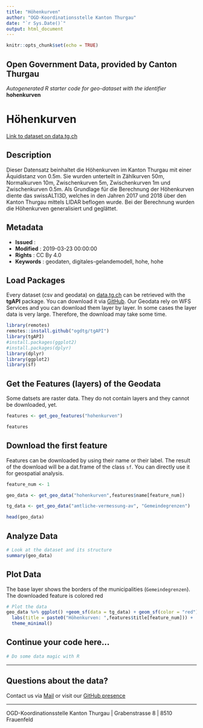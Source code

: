 ```yaml
---
title: "Höhenkurven"
author: "OGD-Koordinationsstelle Kanton Thurgau"
date: "`r Sys.Date()`"
output: html_document
---
```


```r
knitr::opts_chunk$set(echo = TRUE)
```

## Open Government Data, provided by **Canton Thurgau**
*Autogenerated R starter code for geo-dataset with the identifier* **hohenkurven**


# **Höhenkurven**

[Link to dataset on data.tg.ch](https://data.tg.ch/explore/dataset/hohenkurven/information/)

## Description

Dieser Datensatz beinhaltet die Höhenkurven im Kanton Thurgau mit einer Äquidistanz von 0.5m. Sie wurden unterteilt in Zählkurven 50m, Normalkurven 10m, Zwischenkurven 5m, Zwischenkurven 1m und Zwischenkurven 0.5m. Als Grundlage für die Berechnung der Höhenkurven diente das swissALTI3D, welches in den Jahren 2017 und 2018 über den Kanton Thurgau mittels LIDAR beflogen wurde. Bei der Berechnung wurden die Höhenkurven generalisiert und geglättet.

## Metadata

- **Issued**                   : 
- **Modified**                 : 2019-03-23 00:00:00
- **Rights**                   : CC By 4.0
- **Keywords**                 : geodaten, digitales-gelandemodell, hohe, hohe

## Load Packages

Every dataset (csv and geodata) on [data.tg.ch](https://data.tg.ch/pages/start/) can be retrieved with the **tgAPI** package. You can download it via [GitHub](https://github.com/ogdtg/tgAPI). Our Geodata rely on WFS Services and you can download them layer by layer. In some cases the layer data is very large. Therefore, the download may take some time.

```r
library(remotes)
remotes::install.github("ogdtg/tgAPI")
library(tgAPI)
#install.packages(ggplot2)
#install.packages(dplyr)
library(dplyr)
library(ggplot2)
library(sf)

```


## Get the Features (layers) of the Geodata

Some datsets are raster data. They do not contain layers and they cannot be downloaded, yet.

```r
features <- get_geo_features("hohenkurven")

features
```


## Download the first feature

Features can be downloaded by using their name or their label. The result of the download will be a dat.frame of the class `sf`. You can directly use it for geospatial analysis.

```r

feature_num <- 1

geo_data <- get_geo_data("hohenkurven",features$name[feature_num])

tg_data <- get_geo_data("amtliche-vermessung-av", "Gemeindegrenzen")

head(geo_data)
```


## Analyze Data

```r

# Look at the dataset and its structure
summary(geo_data)

```


## Plot Data

The base layer shows the borders of the municipalities (`Gemeindegrenzen`). The downloaded feature is colored red

```r

# Plot the data
geo_data %>% ggplot() +geom_sf(data = tg_data) + geom_sf(color = "red") +
  labs(title = paste0("Höhenkurven: ",features$title[feature_num])) +
  theme_minimal()

```


## Continue your code here...


```r
# Do some data magic with R
```

------------------------------------------------------------------------

## Questions about the data?

Contact us via [Mail](mailto:ogd@tg.ch) or visit our [GitHub presence](https://github.com/ogdtg)


------------------------------------------------------------------------

OGD-Koordinationsstelle Kanton Thurgau | Grabenstrasse 8 | 8510 Frauenfeld
